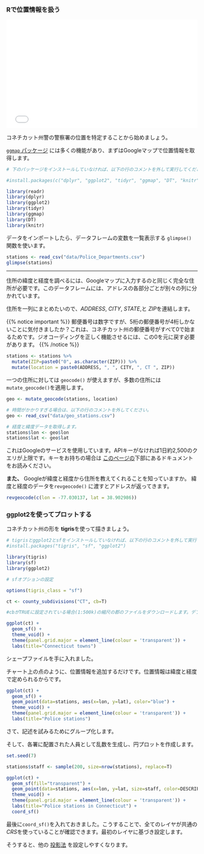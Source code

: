### Rで位置情報を扱う



<div style="position: relative; padding-bottom: 56.25%; height: 0; overflow: hidden;">
  <iframe src="//www.youtube.com/embed/hTEQLk0dOZM?t=3s" style="position: absolute; top: 0; left: 0; width: 100%; height: 100%; border:0; encrypted-media" allowfullscreen title="YouTube Video"></iframe>
</div>


コネチカット州警の警察署の位置を特定することから始めましょう。

 [`ggmap` パッケージ](https://github.com/dkahle/ggmap) には多くの機能があり、まずはGoogleマップで位置情報を取得します。

```r
# 下のパッケージをインストールしていなければ、以下の行のコメントを外して実行してください。

#install.packages(c("dplyr", "ggplot2", "tidyr", "ggmap", "DT", "knitr", "readr"))

library(readr)
library(dplyr)
library(ggplot2)
library(tidyr)
library(ggmap)
library(DT)
library(knitr)
```
データをインポートしたら、データフレームの変数を一覧表示する `glimpse()` 関数を使います。

```r
stations <- read_csv("data/Police_Departments.csv")
glimpse(stations)
```

----
住所の緯度と経度を調べるには、Googleマップに入力するのと同じく完全な住所が必要です。このデータフレームには、アドレスの各部分ごとが別々の列に分かれています。

住所を一列にまとめたいので、*ADDRESS*, *CITY*, *STATE*,と *ZIP*を連結します。 

{{% notice important %}}
郵便番号は数字ですが、5桁の郵便番号が4桁しかないことに気付きましたか？これは、コネチカット州の郵便番号がすべて0で始まるためです。ジオコーディングを正しく機能させるには、この0を元に戻す必要があります。
{{% /notice %}}

```r
stations <- stations %>% 
  mutate(ZIP=paste0("0", as.character(ZIP))) %>% 
  mutate(location = paste0(ADDRESS, ", ", CITY, ", CT ", ZIP))
```

一つの住所に対しては `geocode()` が使えますが、多数の住所には`mutate_geocode()`を適用します。

```r
geo <- mutate_geocode(stations, location)
```

```r
# 時間がかかりすぎる場合は、以下の行のコメントを外してください。
geo <- read_csv("data/geo_stations.csv")

# 経度と緯度データを取得します。
stations$lon <- geo$lon
stations$lat <- geo$lat
```

これはGoogleのサービスを使用しています。APIキーがなければ1日約2,500のクエリが上限です。キーをお持ちの場合は [このページの](https://github.com/dkahle/ggmap)下部にあるドキュメントをお読みください。

**また、** Googleが緯度と経度から住所を教えてくれることを知っていますか。
緯度と経度のデータを`revgeocode()` に渡すとアドレスが返ってきます。

```r
revgeocode(c(lon = -77.030137, lat = 38.902986))
```


### ggplot2を使ってプロットする

コネチカット州の形を **tigris**を使って描きましょう。

```r
# tigrisとggplot2とsfをインストールしていなければ、以下の行のコメントを外して実行してください。
#install.packages("tigris", "sf", "ggplot2")

library(tigris)
library(sf)
library(ggplot2)

# sfオプションの設定

options(tigris_class = "sf")

ct <- county_subdivisions("CT", cb=T)

#cbがTRUEに設定されている場合(1:500k)の縮尺の郡のファイルをダウンロードします。デフォルトはFALSです。(最も詳細なTIGERファイル).

ggplot(ct) + 
  geom_sf() +
  theme_void() +
  theme(panel.grid.major = element_line(colour = 'transparent')) +
  labs(title="Connecticut towns")
```

シェープファイルを手に入れました。 

チャート上の点のように、位置情報を追加するだけです。位置情報は緯度と経度で定められるからです。

```r

ggplot(ct) + 
  geom_sf() +
  geom_point(data=stations, aes(x=lon, y=lat), color="blue") +
  theme_void() +
  theme(panel.grid.major = element_line(colour = 'transparent')) +
  labs(title="Police stations")
```

さて、記述を試みるためにグループ化します。

そして、各署に配置された人員として乱数を生成し、円プロットを作成します。

```r
set.seed(7)

stations$staff <- sample(200, size=nrow(stations), replace=T)

ggplot(ct) + 
  geom_sf(fill="transparent") +
  geom_point(data=stations, aes(x=lon, y=lat, size=staff, color=DESCRIPTION),  fill="white", shape=1) +
  theme_void() +
  theme(panel.grid.major = element_line(colour = 'transparent')) +
  labs(title="Police stations in Connecticut") +
  coord_sf()
```

最後に`coord_sf()`を入れておきました。こうすることで、全てのレイヤが共通の *CRS*を使っていることが確認できます。最初のレイヤに基づき設定します。

そうすると、他の [投影法](That https://ggplot2.tidyverse.org/reference/ggsf.html) を設定しやすくなります。

